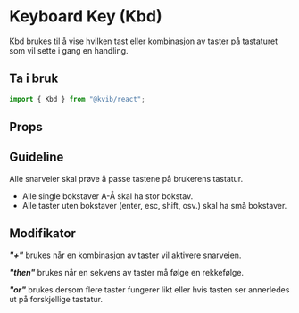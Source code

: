
<Meta of={KbdStories} />

# Keyboard Key (Kbd)

Kbd brukes til å vise hvilken tast eller kombinasjon av taster på tastaturet som vil sette i gang en handling.

## Ta i bruk

```jsx
import { Kbd } from "@kvib/react";
```

## Props

<Canvas of={KbdStories.Kbd} />

## Guideline

Alle snarveier skal prøve å passe tastene på brukerens tastatur.

- Alle single bokstaver A-Å skal ha stor bokstav.
- Alle taster uten bokstaver (enter, esc, shift, osv.) skal ha små bokstaver.

## Modifikator

**_"+"_** brukes når en kombinasjon av taster vil aktivere snarveien.

**_"then"_** brukes når en sekvens av taster må følge en rekkefølge.

**_"or"_** brukes dersom flere taster fungerer likt eller hvis tasten ser annerledes ut på forskjellige tastatur.

<Canvas of={KbdStories.KbdModifier} />
